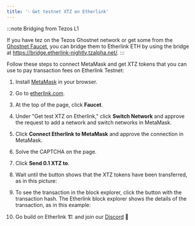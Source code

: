 ```yaml
---
title: '💧 Get testnet XTZ on Etherlink'
---
```



:::note Bridging from Tezos L1

If you have tez on the Tezos Ghostnet network or get some from the [Ghostnet Faucet](https://faucet.ghostnet.teztnets.com/), you can bridge them to Etherlink ETH by using the bridge at https://bridge.etherlink-nightly.tzalpha.net/.
:::

Follow these steps to connect MetaMask and get XTZ tokens that you can use to pay transaction fees on Etherlink Testnet:

1. Install [MetaMask](https://metamask.io/) in your browser.

1. Go to [etherlink.com](https://www.etherlink.com/).

1. At the top of the page, click **Faucet**.

1. Under "Get test XTZ on Etherlink," click **Switch Network** and approve the request to add a network and switch networks in MetaMask.

   <Figure src="/img/faucet-switch-network.png" alt="The Switch Network button on the Etherlink faucet page" width="200px" />

1. Click **Connect Etherlink to MetaMask** and approve the connection in MetaMask.

   <Figure src="/img/faucet-connect-metamask.png" alt="Connecting metamask to Etherlink" width="200px" />

1. Solve the CAPTCHA on the page.

1. Click **Send 0.1 XTZ to**.

   <Figure src="/img/faucet-send-to.png" alt="The faucet page, showing the solved CAPTCHA and the button to send XTZ" width="200px" />

1. Wait until the button shows that the XTZ tokens have been transferred, as in this picture:

   <Figure src="/img/faucet-send-to-complete.png" alt="The faucet page, showing the completed transaction" width="200px" />

1. To see the transaction in the block explorer, click the button with the transaction hash.
The Etherlink block explorer shows the details of the transaction, as in this example:

   <Figure src="/img/faucet-block-explorer-transaction.png" alt="" />

1. Go build on Etherlink 🏗️ and join our [Discord](https://discord.gg/etherlink) 🚀

